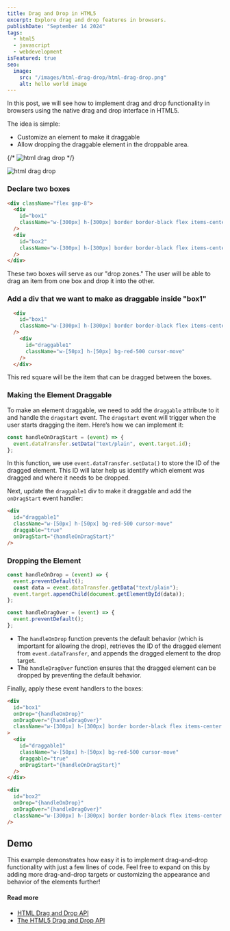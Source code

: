 ```yaml
---
title: Drag and Drop in HTML5
excerpt: Explore drag and drop features in browsers.
publishDate: "September 14 2024"
tags:
  - html5
  - javascript
  - webdevelopment
isFeatured: true
seo:
  image:
    src: "/images/html-drag-drop/html-drag-drop.png"
    alt: hello world image
---
```



In this post, we will see how to implement drag and drop functionality in browsers using the native drag and drop interface in HTML5.

The idea is simple:

- Customize an element to make it draggable
- Allow dropping the draggable element in the droppable area.

{/* <img src="/images/html-drag-drop/html-drag-drop.png" alt="html drag drop" /> */}

<img src="/images/html-drag-drop/html-drag-drop.svg" alt="html drag drop" />

### Declare two boxes

```html
<div className="flex gap-8">
  <div
    id="box1"
    className="w-[300px] h-[300px] border border-black flex items-center justify-center"
  />
  <div
    id="box2"
    className="w-[300px] h-[300px] border border-black flex items-center justify-center"
  />
</div>
```

These two boxes will serve as our "drop zones." The user will be able to drag an item from one box and drop it into the other.

### Add a div that we want to make as draggable inside "box1"

```html
  <div
    id="box1"
    className="w-[300px] h-[300px] border border-black flex items-center justify-center"
  />
    <div
      id="draggable1"
      className="w-[50px] h-[50px] bg-red-500 cursor-move"
    />
  </div>
```

This red square will be the item that can be dragged between the boxes.

### Making the Element Draggable

To make an element draggable, we need to add the `draggable` attribute to it and handle the `dragstart` event.
The `dragstart` event will trigger when the user starts dragging the item. Here’s how we can implement it:

```js
const handleOnDragStart = (event) => {
  event.dataTransfer.setData("text/plain", event.target.id);
};
```

In this function, we use `event.dataTransfer.setData()` to store the ID of the dragged element. This ID will later help us identify which element was dragged and where it needs to be dropped.

Next, update the `draggable1` div to make it draggable and add the `onDragStart` event handler:

```html
<div
  id="draggable1"
  className="w-[50px] h-[50px] bg-red-500 cursor-move"
  draggable="true"
  onDragStart="{handleOnDragStart}"
/>
```

### Dropping the Element

```js
const handleOnDrop = (event) => {
  event.preventDefault();
  const data = event.dataTransfer.getData("text/plain");
  event.target.appendChild(document.getElementById(data));
};

const handleDragOver = (event) => {
  event.preventDefault();
};
```

- The `handleOnDrop` function prevents the default behavior (which is important for allowing the drop), retrieves the ID of the dragged element from `event.dataTransfer`, and appends the dragged element to the drop target.
- The `handleDragOver` function ensures that the dragged element can be dropped by preventing the default behavior.

Finally, apply these event handlers to the boxes:

```html
<div
  id="box1"
  onDrop="{handleOnDrop}"
  onDragOver="{handleDragOver}"
  className="w-[300px] h-[300px] border border-black flex items-center justify-center"
>
  <div
    id="draggable1"
    className="w-[50px] h-[50px] bg-red-500 cursor-move"
    draggable="true"
    onDragStart="{handleOnDragStart}"
  />
</div>

<div
  id="box2"
  onDrop="{handleOnDrop}"
  onDragOver="{handleDragOver}"
  className="w-[300px] h-[300px] border border-black flex items-center justify-center"
/>
```

## Demo

<SimpleDragDrop client:visible />

This example demonstrates how easy it is to implement drag-and-drop functionality with just a few lines of code. Feel free to expand on this by adding more drag-and-drop targets or customizing the appearance and behavior of the elements further!

#### Read more

- [HTML Drag and Drop API](https://developer.mozilla.org/en-US/docs/Web/API/HTML_Drag_and_Drop_API)
- [The HTML5 Drag and Drop API](https://web.dev/articles/drag-and-drop)
